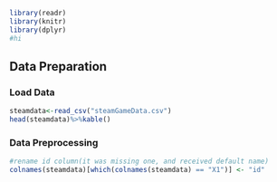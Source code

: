
```r
library(readr)
library(knitr)
library(dplyr)
#hi
```


## Data Preparation

### Load Data
```r
steamdata<-read_csv("steamGameData.csv")
head(steamdata)%>%kable()
```

### Data Preprocessing
```r
#rename id column(it was missing one, and received default name)
colnames(steamdata)[which(colnames(steamdata) == "X1")] <- "id"
```

